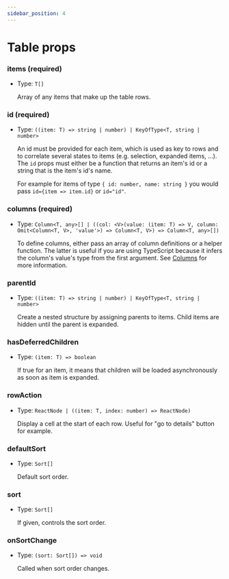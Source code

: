 ```yaml
---
sidebar_position: 4
---
```


# Table props

### items (required)

- Type: `T[]`

  Array of any items that make up the table rows.

### id (required)

- Type: `((item: T) => string | number) | KeyOfType<T, string | number>`

  An id must be provided for each item, which is used as key to rows and to correlate several states to items (e.g. selection, expanded items, ...).
  The `id` props must either be a function that returns an item's id or a string that is the item's id's name.

  For example for items of type `{ id: number, name: string }` you would pass `id={item => item.id}` or `id="id"`.

### columns (required)

- Type: `Column<T, any>[] | ((col: <V>(value: (item: T) => V, column: Omit<Column<T, V>, 'value'>) => Column<T, V>) => Column<T, any>[])`

  To define columns, either pass an array of column definitions or a helper function.
  The latter is useful if you are using TypeScript because it infers the column's value's type from the first argument.
  See [Columns](/docs/guide/columns) for more information.

### parentId

- Type: `((item: T) => string | number) | KeyOfType<T, string | number>`

  Create a nested structure by assigning parents to items.
  Child items are hidden until the parent is expanded.

### hasDeferredChildren

- Type: `(item: T) => boolean`

  If true for an item, it means that children will be loaded asynchronously as soon as item is expanded.

### rowAction

- Type: `ReactNode | ((item: T, index: number) => ReactNode)`

  Display a cell at the start of each row. Useful for "go to details" button for example.

### defaultSort

- Type: `Sort[]`

  Default sort order.

### sort

- Type: `Sort[]`

  If given, controls the sort order.

### onSortChange

- Type: `(sort: Sort[]) => void`

  Called when sort order changes.
